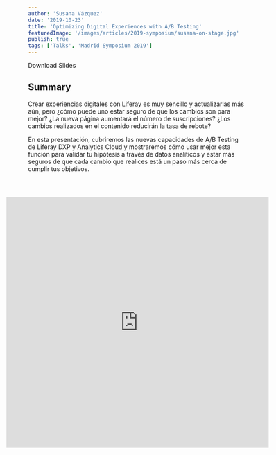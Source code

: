 ```yaml
---
author: 'Susana Vázquez'
date: '2019-10-23'
title: 'Optimizing Digital Experiences with A/B Testing'
featuredImage: '/images/articles/2019-symposium/susana-on-stage.jpg'
publish: true
tags: ['Talks', 'Madrid Symposium 2019']
---
```



<Link to="https://www.liferay.com/documents/231490028/236190064/ABTesting-LRESP2019.pdf/fc66ae43-7f20-e178-a941-50727ee67dde?t=1572966523247">
	Download Slides
</Link>

## Summary

Crear experiencias digitales con Liferay es muy sencillo y actualizarlas más aún, pero ¿cómo puede uno estar seguro de que los cambios son para mejor? ¿La nueva página aumentará el número de suscripciones? ¿Los cambios realizados en el contenido reducirán la tasa de rebote?

En esta presentación, cubriremos las nuevas capacidades de A/B Testing de Liferay DXP y Analytics Cloud y mostraremos cómo usar mejor esta función para validar tu hipótesis a través de datos analíticos y estar más seguros de que cada cambio que realices está un paso más cerca de cumplir tus objetivos.

<div style="width:120%;height:580px;margin-top:4em;margin-left:-10%;position:relative;">
	<iframe
		width="100%"
		height="100%"
		src="https://www.youtube.com/embed/JQipj_MrI1o"
		frameborder="0"
		allow="accelerometer; autoplay; encrypted-media; gyroscope; picture-in-picture"
		allowfullscreen
	></iframe>
</div>
